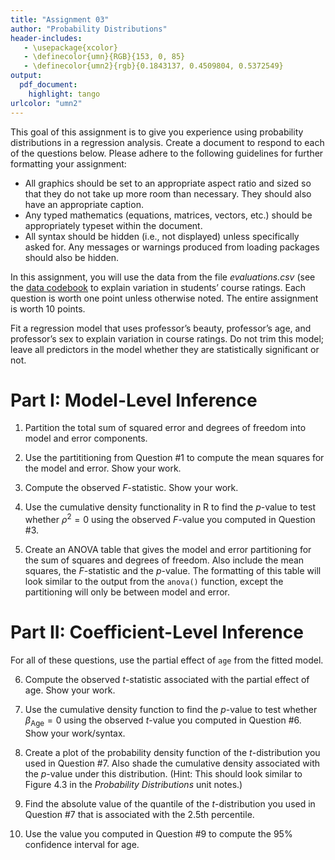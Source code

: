 ```yaml
---
title: "Assignment 03"
author: "Probability Distributions"
header-includes:
   - \usepackage{xcolor}
   - \definecolor{umn}{RGB}{153, 0, 85}
   - \definecolor{umn2}{rgb}{0.1843137, 0.4509804, 0.5372549}
output: 
  pdf_document:
    highlight: tango
urlcolor: "umn2"
---
```


This goal of this assignment is to give you experience using probability distributions in a regression analysis. Create a document to respond to each of the questions below. Please adhere to the following guidelines for further formatting your assignment: 

- All graphics should be set to an appropriate aspect ratio and sized so that they do not take up more room than necessary. They should also have an appropriate caption.
- Any typed mathematics (equations, matrices, vectors, etc.) should be appropriately typeset within the document.
- All syntax should be hidden (i.e., not displayed) unless specifically asked for. Any messages or warnings produced from loading packages should also be hidden.

In this assignment, you will use the data from the file *evaluations.csv* (see the [data codebook](http://zief0002.github.io/epsy-8252/data-codebook.html#evaluations) to explain variation in students' course ratings. Each question is worth one point unless otherwise noted. The entire assignment is worth 10 points.

\rule{0.5\linewidth}{\linethickness}  



Fit a regression model that uses professor's beauty, professor's age, and professor's sex to explain variation in course ratings. Do not trim this model; leave all predictors in the model whether they are statistically significant or not.


# Part I: Model-Level Inference

1. Partition the total sum of squared error and degrees of freedom into model and error components.

2. Use the partititioning from Question \#1 to compute the mean squares for the model and error. Show your work.

3. Compute the observed $F$-statistic. Show your work.

4. Use the cumulative density functionality in R to find the $p$-value to test whether $\rho^2=0$ using the observed $F$-value you computed in Question \#3.

5. Create an ANOVA table that gives the model and error partitioning for the sum of squares and degrees of freedom. Also include the mean squares, the $F$-statistic and the $p$-value. The formatting of this table will look similar to the output from the `anova()` function, except the partitioning will only be between model and error.


# Part II: Coefficient-Level Inference

For all of these questions, use the partial effect of `age` from the fitted model.

6. Compute the observed $t$-statistic associated with the partial effect of age. Show your work.

7. Use the cumulative density function to find the $p$-value to test whether $\beta_{\mathrm{Age}}=0$ using the observed $t$-value you computed in Question \#6. Show your work/syntax.

8. Create a plot of the probability density function of the $t$-distribution you used in Question \#7. Also shade the cumulative density associated with the $p$-value under this distribution. (Hint: This should look similar to Figure 4.3 in the *Probability Distributions* unit notes.)

9. Find the absolute value of the quantile of the $t$-distribution you used in Question \#7 that is associated with the 2.5th percentile.

10. Use the value you computed in Question \#9 to compute the 95\% confidence interval for age.







